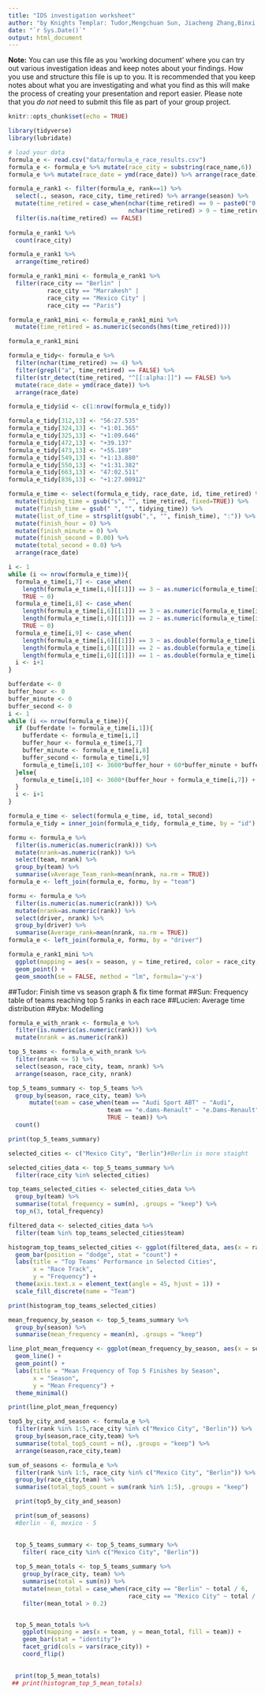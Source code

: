 ```yaml
---
title: "IDS investigation worksheet"
author: "by Knights Templar: Tudor,Mengchuan Sun, Jiacheng Zhang,Binxi Yang"
date: "`r Sys.Date()`"
output: html_document
---
```


**Note:** You can use this file as you 'working document' where you can try out various investigation ideas and keep notes about your findings. How you use and structure this file is up to you. It is recommended that you keep notes about what you are investigating and what you find as this will make the process of creating your presentation and report easier. Please note that you _do not_ need to submit this file as part of your group project.



```r
knitr::opts_chunk$set(echo = TRUE)
```


```r
library(tidyverse)
library(lubridate)
```


```r
# load your data 
formula_e <- read.csv("data/formula_e_race_results.csv")
formula_e <- formula_e %>% mutate(race_city = substring(race_name,6))
formula_e %>% mutate(race_date = ymd(race_date)) %>% arrange(race_date)
```
```r
formula_e_rank1 <- filter(formula_e, rank==1) %>%
  select(., season, race_city, time_retired) %>% arrange(season) %>%
  mutate(time_retired = case_when(nchar(time_retired) == 9 ~ paste0("0:", time_retired),
                                  nchar(time_retired) > 9 ~ time_retired)) %>%
  filter(is.na(time_retired) == FALSE)
  
formula_e_rank1 %>%
  count(race_city)

formula_e_rank1 %>%
  arrange(time_retired)

formula_e_rank1_mini <- formula_e_rank1 %>%
  filter(race_city == "Berlin" | 
           race_city == "Marrakesh" |
           race_city == "Mexico City" |
           race_city == "Paris")

formula_e_rank1_mini <- formula_e_rank1_mini %>%
  mutate(time_retired = as.numeric(seconds(hms(time_retired))))

formula_e_rank1_mini
```

```r
formula_e_tidy<- formula_e %>% 
  filter(nchar(time_retired) >= 4) %>% 
  filter(grepl("a", time_retired) == FALSE) %>% 
  filter(str_detect(time_retired, "^[[:alpha:]]") == FALSE) %>% 
  mutate(race_date = ymd(race_date)) %>% 
  arrange(race_date)

formula_e_tidy$id <- c(1:nrow(formula_e_tidy))

formula_e_tidy[312,13] <- "56:27.535"
formula_e_tidy[324,13] <- "+1:01.365"
formula_e_tidy[325,13] <- "+1:09.646"
formula_e_tidy[472,13] <- "+39.137"
formula_e_tidy[473,13] <- "+55.189"
formula_e_tidy[549,13] <- "+1:13.880"
formula_e_tidy[550,13] <- "+1:31.382"
formula_e_tidy[663,13] <- "47:02.511"
formula_e_tidy[836,13] <- "+1:27.00912"
```

```r
formula_e_time <- select(formula_e_tidy, race_date, id, time_retired) %>% 
  mutate(tidying_time = gsub("s", "", time_retired, fixed=TRUE)) %>% 
  mutate(finish_time = gsub(" ", "", tidying_time)) %>% 
  mutate(list_of_time = strsplit(gsub(",", "", finish_time), ":")) %>% 
  mutate(finish_hour = 0) %>% 
  mutate(finish_minute = 0) %>% 
  mutate(finish_second = 0.00) %>% 
  mutate(total_second = 0.0) %>% 
  arrange(race_date)
```

```r
i <- 1
while (i <= nrow(formula_e_time)){
  formula_e_time[i,7] <- case_when(
    length(formula_e_time[i,6][[1]]) == 3 ~ as.numeric(formula_e_time[i,6][[1]][1]), 
    TRUE ~ 0)
  formula_e_time[i,8] <- case_when(
    length(formula_e_time[i,6][[1]]) == 3 ~ as.numeric(formula_e_time[i,6][[1]][2]), 
    length(formula_e_time[i,6][[1]]) == 2 ~ as.numeric(formula_e_time[i,6][[1]][1]), 
    TRUE ~ 0)
  formula_e_time[i,9] <- case_when(
    length(formula_e_time[i,6][[1]]) == 3 ~ as.double(formula_e_time[i,6][[1]][3]), 
    length(formula_e_time[i,6][[1]]) == 2 ~ as.double(formula_e_time[i,6][[1]][2]), 
    length(formula_e_time[i,6][[1]]) == 1 ~ as.double(formula_e_time[i,6][[1]][1]))
  i <- i+1
}

bufferdate <- 0
buffer_hour <- 0
buffer_minute <- 0
buffer_second <- 0
i <- 1
while (i <= nrow(formula_e_time)){
  if (bufferdate != formula_e_time[i,1]){
    bufferdate <- formula_e_time[i,1] 
    buffer_hour <- formula_e_time[i,7] 
    buffer_minute <- formula_e_time[i,8] 
    buffer_second <- formula_e_time[i,9] 
    formula_e_time[i,10] <- 3600*buffer_hour + 60*buffer_minute + buffer_second
  }else{
    formula_e_time[i,10] <- 3600*(buffer_hour + formula_e_time[i,7]) + 60*(buffer_minute + formula_e_time[i,8]) + buffer_second + formula_e_time[i,9]
  }
  i <- i+1
}
```

```r
formula_e_time <- select(formula_e_time, id, total_second)
formula_e_tidy = inner_join(formula_e_tidy, formula_e_time, by = "id")
```

```r
formu <- formula_e %>% 
  filter(is.numeric(as.numeric(rank))) %>% 
  mutate(nrank=as.numeric(rank)) %>% 
  select(team, nrank) %>% 
  group_by(team) %>% 
  summarise(vAverage_Team_rank=mean(nrank, na.rm = TRUE))
formula_e <- left_join(formula_e, formu, by = "team")

formu <- formula_e %>% 
  filter(is.numeric(as.numeric(rank))) %>% 
  mutate(nrank=as.numeric(rank)) %>% 
  select(driver, nrank) %>% 
  group_by(driver) %>% 
  summarise(Average_rank=mean(nrank, na.rm = TRUE))
formula_e <- left_join(formula_e, formu, by = "driver")
```
```r

formula_e_rank1_mini %>%
  ggplot(mapping = aes(x = season, y = time_retired, color = race_city, group_by=race_city)) +
  geom_point() +
  geom_smooth(se = FALSE, method = "lm", formula='y~x')

```
##Tudor: Finish time vs season graph & fix time format
##Sun: Frequency table of teams reaching top 5 ranks in each race
##Lucien: Average time distribution
##ybx: Modelling

```r

formula_e_with_nrank <- formula_e %>%
  filter(is.numeric(as.numeric(rank))) %>% 
  mutate(nrank = as.numeric(rank)) 

top_5_teams <- formula_e_with_nrank %>%
  filter(nrank <= 5) %>%
  select(season, race_city, team, nrank) %>%
  arrange(season, race_city, nrank)

top_5_teams_summary <- top_5_teams %>%
  group_by(season, race_city, team) %>%
      mutate(team = case_when(team == "Audi Sport ABT" ~ "Audi",
                            team == "e.dams-Renault" ~ "e.Dams-Renault",
                            TRUE ~ team)) %>%
  count()

print(top_5_teams_summary)

selected_cities <- c("Mexico City", "Berlin")#Berlin is more staight

selected_cities_data <- top_5_teams_summary %>%
  filter(race_city %in% selected_cities)

top_teams_selected_cities <- selected_cities_data %>%
  group_by(team) %>%
  summarise(total_frequency = sum(n), .groups = "keep") %>%
  top_n(3, total_frequency)

filtered_data <- selected_cities_data %>%
  filter(team %in% top_teams_selected_cities$team)

histogram_top_teams_selected_cities <- ggplot(filtered_data, aes(x = race_city, fill = factor(team))) +
  geom_bar(position = "dodge", stat = "count") +
  labs(title = "Top Teams' Performance in Selected Cities",
       x = "Race Track",
       y = "Frequency") +
  theme(axis.text.x = element_text(angle = 45, hjust = 1)) +
  scale_fill_discrete(name = "Team")

print(histogram_top_teams_selected_cities)

mean_frequency_by_season <- top_5_teams_summary %>%
  group_by(season) %>%
  summarise(mean_frequency = mean(n), .groups = "keep")

line_plot_mean_frequency <- ggplot(mean_frequency_by_season, aes(x = season, y = mean_frequency)) +
  geom_line() +
  geom_point() +
  labs(title = "Mean Frequency of Top 5 Finishes by Season",
       x = "Season",
       y = "Mean Frequency") +
  theme_minimal()

print(line_plot_mean_frequency)

top5_by_city_and_season <- formula_e %>%
  filter(rank %in% 1:5,race_city %in% c("Mexico City", "Berlin")) %>%
  group_by(season,race_city,team) %>%
  summarise(total_top5_count = n(), .groups = "keep") %>%
  arrange(season,race_city,team)

sum_of_seasons <- formula_e %>%
  filter(rank %in% 1:5, race_city %in% c("Mexico City", "Berlin")) %>% 
  group_by(race_city,team) %>%
  summarise(total_top5_count = sum(rank %in% 1:5), .groups = "keep")

  print(top5_by_city_and_season)

  print(sum_of_seasons)
  #Berlin - 6, mexico - 5

  
  top_5_teams_summary <- top_5_teams_summary %>%
    filter( race_city %in% c("Mexico City", "Berlin"))
  
  top_5_mean_totals <- top_5_teams_summary %>%
    group_by(race_city, team) %>%
    summarise(total = sum(n)) %>%
    mutate(mean_total = case_when(race_city == "Berlin" ~ total / 6,
                                  race_city == "Mexico City" ~ total / 5)) %>%
    filter(mean_total > 0.2)


  top_5_mean_totals %>%
    ggplot(mapping = aes(x = team, y = mean_total, fill = team)) +
    geom_bar(stat = "identity")+
    facet_grid(cols = vars(race_city)) + 
    coord_flip() 
    

  print(top_5_mean_totals) 
 ## print(histogram_top_5_mean_totals)
 



```




